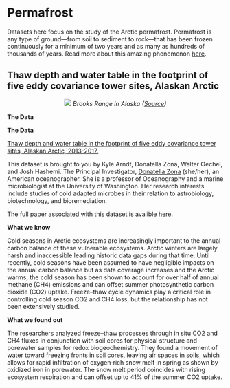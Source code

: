 # **Permafrost** {-#perm}

Datasets here focus on the study of the Arctic permafrost. Permafrost is any type of ground—from soil to sediment to rock—that has been frozen continuously for a minimum of two years and as many as hundreds of thousands of years. Read more about this amazing phenomenon [here](https://www.nrdc.org/stories/permafrost-everything-you-need-know). 

## Thaw depth and water table in the footprint of five eddy covariance tower sites, Alaskan Arctic {-#section-perm}

<center>
![](images/brooks.jpg)
*Brooks Range in Alaska ([Source](https://www.britannica.com/place/Brooks-Range))*
</center> 
<p>
**The Data**

**The Data**

[Thaw depth and water table in the footprint of five eddy covariance tower sites, Alaskan Arctic, 2013-2017.](https://arcticdata.io/catalog/view/doi%3A10.18739%2FA26H4CQ8J)

This dataset is brought to you by Kyle Arndt, Donatella Zona, Walter Oechel, and Josh Hashemi. The Principal Investigator, [Donatella Zona](https://www.ocean.washington.edu/story/Jody_Deming_Ecosystem) (she/her), an American oceanographer. She is a professor of Oceanography and a marine microbiologist at the University of Washington. Her research interests include studies of cold adapted microbes in their relation to astrobiology, biotechnology, and bioremediation.

The full paper associated with this dataset is avalible [here](https://doi.org/10.1111/gcb.15193).


**What we know**

Cold seasons in Arctic ecosystems are increasingly important to the annual carbon balance of these vulnerable ecosystems. Arctic winters are largely harsh and inaccessible leading historic data gaps during that time. Until recently, cold seasons have been assumed to have negligible impacts on the annual carbon balance but as data coverage increases and the Arctic warms, the cold season has been shown to account for over half of annual methane (CH4) emissions and can offset summer photosynthetic carbon dioxide (CO2) uptake. Freeze–thaw cycle dynamics play a critical role in controlling cold season CO2 and CH4 loss, but the relationship has not been extensively studied. 

**What we found out**

The researchers analyzed freeze–thaw processes through in situ CO2 and CH4 fluxes in conjunction with soil cores for physical structure and porewater samples for redox biogeochemistry. They found a movement of water toward freezing fronts in soil cores, leaving air spaces in soils, which allows for rapid infiltration of oxygen‐rich snow melt in spring as shown by oxidized iron in porewater. The snow melt period coincides with rising ecosystem respiration and can offset up to 41% of the summer CO2 uptake. 